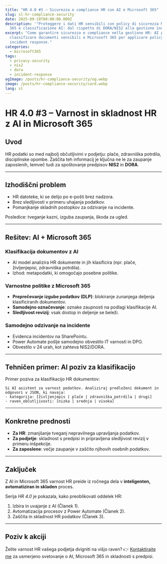 ```yaml
---
title: "HR 4.0 #3 – Sicurezza e compliance HR con AI e Microsoft 365"
slug: sl-hr-compliance-security
date: 2025-09-18T00:00:00.000Z
description: '"Proteggere i dati HR sensibili con policy di sicurezza Microsoft
  365 e classificazione AI: dal rispetto di DORA/NIS2 alla gestione incidenti."'
excerpt: "Come garantire sicurezza e compliance nella gestione HR: AI per
  classificare documenti sensibili e Microsoft 365 per applicare policy DLP e
  incident response."
categories:
  - microsoft365
tags:
  - privacy-security
  - nis2
  - dora
  - incident-response
ogImage: /posts/hr-compliance-security/og.webp
image: /posts/hr-compliance-security/card.webp
lang: sl
---
```


# HR 4.0 #3 – Varnost in skladnost HR z AI in Microsoft 365

## Uvod

HR podatki so med najbolj občutljivimi v podjetju: plače, zdravniška potrdila, disciplinske opombe. Zaščita teh informacij je ključna ne le za zaupanje zaposlenih, temveč tudi za spoštovanje predpisov **NIS2** in **DORA**.

---

## Izhodiščni problem

* HR datoteke, ki se delijo po e-pošti brez nadzora.
* Brez sledljivosti v primeru uhajanja podatkov.
* Pomanjkanje skladnih postopkov za odzivanje na incidente.

Posledice: tveganje kazni, izguba zaupanja, škoda za ugled.

---

## Rešitev: AI + Microsoft 365

### Klasifikacija dokumentov z AI

* AI model analizira HR dokumente in jih klasificira (npr. plače, življenjepisi, zdravniška potrdila).
* Izhod: metapodatki, ki omogočajo posebne politike.

### Varnostne politike z Microsoft 365

* **Preprečevanje izgube podatkov (DLP)**: blokiranje zunanjega deljenja klasificiranih dokumentov.
* **Samodejno označevanje**: oznake zaupnosti na podlagi klasifikacije AI.
* **Sledljivost revizij**: vsak dostop in deljenje se beleži.

### Samodejno odzivanje na incidente

* Evidenca incidentov na SharePointu.
* Power Automate pošlje samodejno obvestilo IT varnosti in DPO.
* Obvestilo v 24 urah, kot zahteva NIS2/DORA.

---

## Tehničen primer: AI poziv za klasifikacijo

Primer poziva za klasifikacijo HR dokumentov:

```text
Si AI asistent za varnost podatkov. Analiziraj predloženi dokument in odgovori v JSON, ki navaja:
- kategorija: [življenjepis | plače | zdravniška_potrdila | drugi]
- raven_občutljivosti: [nizka | srednja | visoka]
```

---

## Konkretne prednosti

* **Za HR**: zmanjšanje tveganj nepravilnega upravljanja podatkov.
* **Za podjetje**: skladnost s predpisi in pripravljena sledljivost revizij v primeru inšpekcije.
* **Za zaposlene**: večje zaupanje v zaščito njihovih osebnih podatkov.

---

## Zaključek

Z AI in Microsoft 365 varnost HR preide iz ročnega dela v **inteligenten, avtomatiziran in skladen** proces.

Serija *HR 4.0* je pokazala, kako preoblikovati oddelek HR:

1. Izbira in uvajanje z AI (Članek 1).
2. Avtomatizacija procesov z Power Automate (Članek 2).
3. Zaščita in skladnost HR podatkov (Članek 3).

---

## Poziv k akciji

Želite varnost HR vašega podjetja dvigniti na višjo raven?
👉 [Kontaktirajte me](/contact) za usmerjeno svetovanje o AI, Microsoft 365 in skladnosti s predpisi.